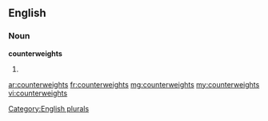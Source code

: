 ==English==

===Noun===
'''counterweights'''

# {{plural of|counterweight}}

[[Category:English plurals]]

[[ar:counterweights]]
[[fr:counterweights]]
[[mg:counterweights]]
[[my:counterweights]]
[[vi:counterweights]]